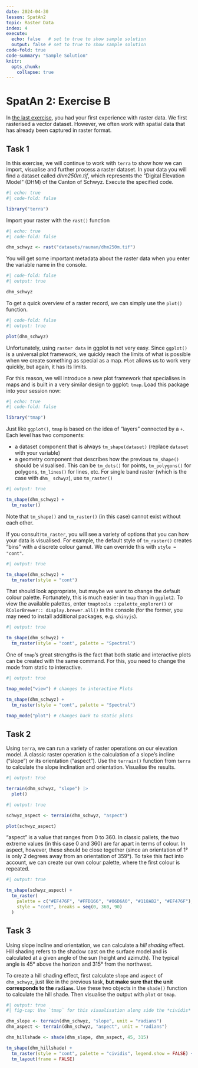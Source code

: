 ```yaml
---
date: 2024-04-30
lesson: SpatAn2
topic: Raster Data
index: 4
execute:
  echo: false   # set to true to show sample solution
  output: false # set to true to show sample solution
code-fold: true
code-summary: "Sample Solution"
knitr:
  opts_chunk:
    collapse: true  
---
```


# SpatAn 2: Exercise B {#sec-raster-intro}

In [the last exercise](#sec-raster-intro1), you had your first experience with raster data. We first rasterised a vector dataset. However, we often work with spatial data that has already been captured in raster format.

## Task 1

In this exercise, we will continue to work with `terra` to show how we can import, visualise and further process a raster dataset. In your data you will find a dataset called *dhm250m.tif*, which represents the "Digital Elevation Model" (DHM) of the Canton of Schwyz. Execute the specified code.

```r
#| echo: true
#| code-fold: false

library("terra")
```

Import your raster with the `rast()` function

```r
#| echo: true
#| code-fold: false

dhm_schwyz <- rast("datasets/rauman/dhm250m.tif")
```

You will get some important metadata about the raster data when you enter the variable name in the console.

```r
#| code-fold: false
#| output: true

dhm_schwyz
```

To get a quick overview of a raster record, we can simply use the `plot()` function.

```r
#| code-fold: false
#| output: true

plot(dhm_schwyz)
```

Unfortunately, using `raster data` in ggplot is not very easy. Since `ggplot()` is a universal plot framework, we quickly reach the limits of what is possible when we create something as special as a map. `Plot` allows us to work very quickly, but again, it has its limits. 

For this reason, we will introduce a new plot framework that specialises in maps and is built in a very similar design to ggplot: `tmap`. Load this package into your session now:

```r
#| echo: true
#| code-fold: false

library("tmap")
```

Just like `ggplot()`, `tmap` is based on the idea of "layers" connected by a `+`. Each level has two components:

- a dataset component that is always `tm_shape(dataset)` (replace `dataset` with your variable)
- a geometry component that describes how the previous `tm_shape()` should be visualised. This can be `tm_dots()` for points, `tm_polygons()` for polygons, `tm_lines()` for lines, etc. For single band raster (which is the case with `dhm_ schwyz`), use `tm_raster()`

```r
#| output: true

tm_shape(dhm_schwyz) +
  tm_raster()
```

Note that `tm_shape()` and `tm_raster()` (in this case) cannot exist without each other.

If you consult`?tm_raster`, you will see a variety of options that you can how your data is visualised. For example, the default style of `tm_raster()` creates "bins" with a discrete colour gamut. We can override this with `style = "cont"`.

```r
#| output: true

tm_shape(dhm_schwyz) +
  tm_raster(style = "cont")
```

That should look appropriate, but maybe we want to change the default colour palette. Fortunately, this is much easier in `tmap` than in `ggplot2`. To view the available palettes, enter `tmaptools ::palette_explorer()` or `RColorBrewer:: display.brewer.all()` in the console (for the former, you may need to install additional packages, e.g. `shinyjs`).

```r
#| output: true

tm_shape(dhm_schwyz) +
  tm_raster(style = "cont", palette = "Spectral")
```

One of `tmap`'s great strengths is the fact that both static and interactive plots can be created with the same command. For this, you need to change the mode from static to interactive.

```r
#| output: true

tmap_mode("view") # changes to interactive Plots

tm_shape(dhm_schwyz) +
  tm_raster(style = "cont", palette = "Spectral")

tmap_mode("plot") # changes back to static plots
```

## Task 2 {#sec-raster-slope}

Using `terra`, we can run a variety of raster operations on our elevation model. A classic raster operation is the calculation of a slope's incline ("slope") or its orientation ("aspect"). Use the `terrain()` function from `terra` to calculate the slope inclination and orientation. Visualise the results.

```r
#| output: true

terrain(dhm_schwyz, "slope") |>
  plot()
```

```r
#| output: true

schwyz_aspect <- terrain(dhm_schwyz, "aspect")

plot(schwyz_aspect)
```

::: {.callout-note}
"aspect" is a value that ranges from 0 to 360. In classic pallets, the two extreme values (in this case 0 and 360) are far apart in terms of colour. In aspect, however, these should be close together (since an orientation of 1° is only 2 degrees away from an orientation of 359°). To take this fact into account, we can create our own colour palette, where the first colour is repeated.
:::

```r
#| output: true

tm_shape(schwyz_aspect) +
  tm_raster(
    palette = c("#EF476F", "#FFD166", "#06D6A0", "#118AB2", "#EF476F"),
    style = "cont", breaks = seq(0, 360, 90)
  )
```

## Task 3

Using slope incline and orientation, we can calculate a *hill shading* effect. Hill shading refers to the shadow cast on the surface model and is calculated at a given angle of the sun (height and azimuth). The typical angle is 45° above the horizon and 315° from the northwest.

To create a hill shading effect, first calculate `slope` and `aspect` of `dhm_schwyz`, just like in the previous task, **but make sure that the unit corresponds to the `radians`**. Use these two objects in the `shade()` function to calculate the hill shade. Then visualise the output with `plot` or `tmap`.

```r
#| output: true
#| fig-cap: Use `tmap` for this visualisation along side the *cividis* colour palette

dhm_slope <- terrain(dhm_schwyz, "slope", unit = "radians")
dhm_aspect <- terrain(dhm_schwyz, "aspect", unit = "radians")

dhm_hillshade <- shade(dhm_slope, dhm_aspect, 45, 315)

tm_shape(dhm_hillshade) +
  tm_raster(style = "cont", palette = "cividis", legend.show = FALSE) +
  tm_layout(frame = FALSE)
```
